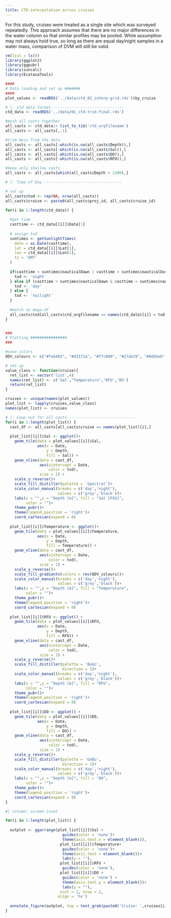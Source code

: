 ```yaml
---
title: CTD-interpolation across cruises
---
```


For this study, cruises were treated as a single site which was surveyed repeatedly. This approach assumes that there are no major differences in the water column so that similar profiles may be pooled. While assumption may not always hold true, so long as there are equal day/night samples in a water mass, comparison of DVM will still be valid.


```r

rm(list = ls())
library(ggplot2)
library(ggpubr)
library(suncalc)
library(EcotaxaTools)

####
# Data loading and set up #######
####
plot_values <- readRDS('../data/ctd_02_interp-grid.rds')$by_cruise

# |- ctd data format -------------------------------
ctd_data <- readRDS('../data/01_ctd-trim-final.rds')

#mush all casts together
all_casts <- ctd_data|> list_to_tib('ctd_orgfilename')
all_casts <- all_casts[,-1]

#trim mess from the data
all_casts <- all_casts[-which(is.na(all_casts$Depth)),]
all_casts <- all_casts[-which(is.na(all_casts$Sal)),]
all_casts <- all_casts[-which(is.na(all_casts$DO)),]
all_casts <- all_casts[-which(is.na(all_casts$RFU)),]

#keep only shallow casts
all_casts <- all_casts[which(all_casts$Depth < 1200),]

# |- Time of Day ----------------------------------

# set up
all_casts$tod <- rep(NA, nrow(all_casts))
all_casts$cruise <- paste0(all_casts$proj_id, all_casts$cruise_id)

for(i in 1:length(ctd_data)) {
  
  #get time
  casttime <- ctd_data[[i]]$Date[1]
  
  # assign tod
  suntimes <- getSunlightTimes(
    date = as.Date(casttime),
    lat = ctd_data[[i]]$Lat[1],
    lon = ctd_data[[i]]$Lon[1],
    tz = 'GMT'
  )
  
  if(casttime < suntimes$nauticalDawn | casttime > suntimes$nauticalDusk) {
    tod <- 'night'
  } else if (casttime > suntimes$nauticalDawn & casttime < suntimes$nauticalDusk) {
    tod <- 'day'
  } else {
    tod <- 'twilight'
  }
  
  #match to mega-df
  all_casts$tod[all_casts$ctd_orgfilename == names(ctd_data)[i]] = tod
}


###
# Plotting ################
###

#save colors
ODV_colours <- c("#feb483", "#d31f2a", "#ffc000", "#27ab19", "#0db5e6", "#7139fe", "#d16cfa")

# set up
value_class <- function(cruise){
  ret_list <- vector('list',4)
  names(ret_list) <- c('Sal',"Temperature",'RFU','DO')
  return(ret_list)
}

cruises <- unique(names(plot_values))
plot_list <- lapply(cruises,value_class)
names(plot_list) <- cruises

# |- Loop out for all casts -----------------------------
for(i in 1:length(plot_list)) {
  cast_df <- all_casts[all_casts$cruise == names(plot_list)[i],]
  
  plot_list[[i]]$Sal <- ggplot()+
    geom_tile(data = plot_values[[i]]$Sal,
              aes(x = Date,
                  y = Depth,
                  fill = Sal)) +
    geom_vline(data = cast_df,
               aes(xintercept = Date,
                   color = tod),
               size = 1) +
    scale_y_reverse()+
    scale_fill_distiller(palette = 'Spectral')+
    scale_color_manual(breaks = c('day','night'),
                       values = c('grey','black'))+
    labs(x = "",y = "Depth [m]", fill = "Sal [PSU]",
         color = "")+
    theme_pubr()+
    theme(legend.position = 'right')+
    coord_cartesian(expand = 0)
  
  plot_list[[i]]$Temperature <- ggplot()+
    geom_tile(data = plot_values[[i]]$Temperature,
              aes(x = Date,
                  y = Depth,
                  fill = Temperature)) +
    geom_vline(data = cast_df,
               aes(xintercept = Date,
                   color = tod),
               size = 1) +
    scale_y_reverse()+
    scale_fill_gradientn(colors = rev(ODV_colours))+
    scale_color_manual(breaks = c('day','night'),
                       values = c('grey','black'))+
    labs(x = "",y = "Depth [m]", fill = "Temperature",
         color = "")+
    theme_pubr()+
    theme(legend.position = 'right')+
    coord_cartesian(expand = 0)
  
  plot_list[[i]]$RFU <- ggplot() + 
    geom_tile(data = plot_values[[i]]$RFU,
              aes(x = Date,
                  y = Depth,
                  fill = RFU)) +
    geom_vline(data = cast_df,
               aes(xintercept = Date,
                   color = tod),
               size = 1) +
    scale_y_reverse()+
    scale_fill_distiller(palette = 'BuGn',
                         direction = 1)+
    scale_color_manual(breaks = c('day','night'),
                       values = c('grey','black'))+
    labs(x = "",y = "Depth [m]", fill = "RFU",
         color = "")+
    theme_pubr()+
    theme(legend.position = 'right')+
    coord_cartesian(expand = 0)
  
  plot_list[[i]]$DO <- ggplot() + 
    geom_tile(data = plot_values[[i]]$DO,
              aes(x = Date,
                  y = Depth,
                  fill = DO)) +
    geom_vline(data = cast_df,
               aes(xintercept = Date,
                   color = tod),
               size = 1) +
    scale_y_reverse()+
    scale_fill_distiller(palette = 'GnBu',
                         direction = 1)+
    scale_color_manual(breaks = c('day','night'),
                       values = c('grey','black'))+
    labs(x = "",y = "Depth [m]", fill = "DO",
         color = "")+
    theme_pubr()+
    theme(legend.position = 'right')+
    coord_cartesian(expand = 0)
}

```

```r
#| column: screen-inset

for(i in 1:length(plot_list)) {
  
  outplot <- ggarrange(plot_list[[i]]$Sal + 
                         guides(color = 'none')+
                         theme(axis.text.x = element_blank()),
                        plot_list[[i]]$Temperature+ 
                         guides(color = 'none')+
                         theme(axis.text = element_blank())+
                         labs(y = ""),
                        plot_list[[i]]$RFU + 
                         guides(color = 'none'),
                        plot_list[[i]]$DO +
                         guides(color = 'none') +
                         theme(axis.text.y = element_blank())+
                         labs(y = ""),
                        ncol = 2, nrow = 2,
                       align = 'hv')
              
  annotate_figure(outplot, top = text_grob(paste0('Cruise: ',cruises[i]))) |> print()
}
```